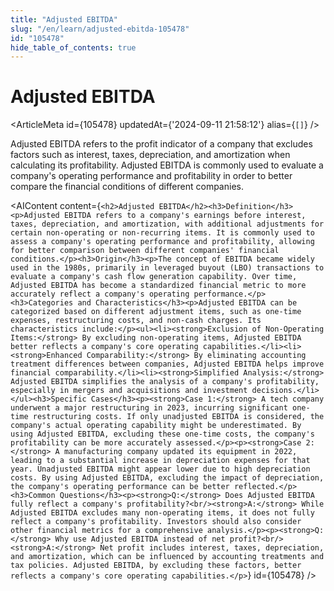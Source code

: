 ```yaml
---
title: "Adjusted EBITDA"
slug: "/en/learn/adjusted-ebitda-105478"
id: "105478"
hide_table_of_contents: true
---
```



# Adjusted EBITDA

<ArticleMeta id={105478} updatedAt={'2024-09-11 21:58:12'} alias={`[]`} />
<div className='border-solid border-b border-t-0 my-4 border-[var(--ifm-color-gray-300)]' />

Adjusted EBITDA refers to the profit indicator of a company that excludes factors such as interest, taxes, depreciation, and amortization when calculating its profitability. Adjusted EBITDA is commonly used to evaluate a company's operating performance and profitability in order to better compare the financial conditions of different companies.

<AIContent content={`<h2>Adjusted EBITDA</h2><h3>Definition</h3><p>Adjusted EBITDA refers to a company's earnings before interest, taxes, depreciation, and amortization, with additional adjustments for certain non-operating or non-recurring items. It is commonly used to assess a company's operating performance and profitability, allowing for better comparison between different companies' financial conditions.</p><h3>Origin</h3><p>The concept of EBITDA became widely used in the 1980s, primarily in leveraged buyout (LBO) transactions to evaluate a company's cash flow generation capability. Over time, Adjusted EBITDA has become a standardized financial metric to more accurately reflect a company's operating performance.</p><h3>Categories and Characteristics</h3><p>Adjusted EBITDA can be categorized based on different adjustment items, such as one-time expenses, restructuring costs, and non-cash charges. Its characteristics include:</p><ul><li><strong>Exclusion of Non-Operating Items:</strong> By excluding non-operating items, Adjusted EBITDA better reflects a company's core operating capabilities.</li><li><strong>Enhanced Comparability:</strong> By eliminating accounting treatment differences between companies, Adjusted EBITDA helps improve financial comparability.</li><li><strong>Simplified Analysis:</strong> Adjusted EBITDA simplifies the analysis of a company's profitability, especially in mergers and acquisitions and investment decisions.</li></ul><h3>Specific Cases</h3><p><strong>Case 1:</strong> A tech company underwent a major restructuring in 2023, incurring significant one-time restructuring costs. If only unadjusted EBITDA is considered, the company's actual operating capability might be underestimated. By using Adjusted EBITDA, excluding these one-time costs, the company's profitability can be more accurately assessed.</p><p><strong>Case 2:</strong> A manufacturing company updated its equipment in 2022, leading to a substantial increase in depreciation expenses for that year. Unadjusted EBITDA might appear lower due to high depreciation costs. By using Adjusted EBITDA, excluding the impact of depreciation, the company's operating performance can be better reflected.</p><h3>Common Questions</h3><p><strong>Q:</strong> Does Adjusted EBITDA fully reflect a company's profitability?<br/><strong>A:</strong> While Adjusted EBITDA excludes many non-operating items, it does not fully reflect a company's profitability. Investors should also consider other financial metrics for a comprehensive analysis.</p><p><strong>Q:</strong> Why use Adjusted EBITDA instead of net profit?<br/><strong>A:</strong> Net profit includes interest, taxes, depreciation, and amortization, which can be influenced by accounting treatments and tax policies. Adjusted EBITDA, by excluding these factors, better reflects a company's core operating capabilities.</p>`} id={105478} />
